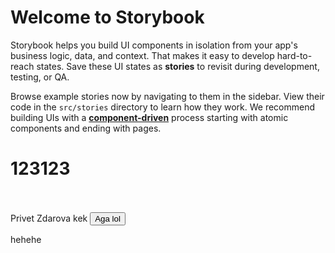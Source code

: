 
<Meta title="Example/Introduction" />

# Welcome to Storybook

Storybook helps you build UI components in isolation from your app's business logic, data, and context.
That makes it easy to develop hard-to-reach states. Save these UI states as **stories** to revisit during development, testing, or QA.

Browse example stories now by navigating to them in the sidebar.
View their code in the `src/stories` directory to learn how they work.
We recommend building UIs with a [**component-driven**](https://componentdriven.org) process starting with atomic components and ending with pages.

# 123123

<ThemeProvider>
    <Avatar size='m' children={'@'}/>
    <br/>
    <br/>
    Privet <Link>Zdarova</Link> kek <Button>Aga lol</Button>
</ThemeProvider>

hehehe
